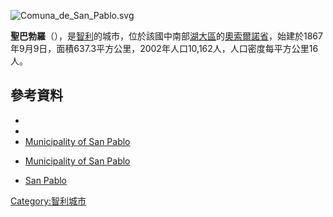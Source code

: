 [[Image:Comuna_de_San_Pablo.svg|right]]
{{Coord|40|24|S|73|1|W|display=title}}

'''聖巴勃羅'''（{{lang-es|San Pablo}}），是[[智利|智利]]的城市，位於該國中南部[[湖大區|湖大區]]的[[奧索爾諾省|奧索爾諾省]]，始建於1867年9月9日，面積637.3平方公里，2002年人口10,162人，人口密度每平方公里16人。

==參考資料==
*{{Cite web |url = http://www.sanpablo.cl |title = Municipality of San Pablo |accessdate = 1 January 2011 |language = es |archive-date = 2015-05-24 |archive-url = https://web.archive.org/web/20150524011129/http://www.sanpablo.cl/ |dead-url = no }}
*{{Cite web |url= http://www.ine.cl/canales/chile_estadistico/censos_poblacion_vivienda/censo_pobl_vivi.php |title= National Statistics Institute |accessdate= 16 January 2010 |language= es |archive-date= 2018-12-25 |archive-url= https://web.archive.org/web/20181225074911/http://www.ine.cl/error-404?aspxerrorpath=%2Fcanales%2Fchile_estadistico%2Fcensos_poblacion_vivienda%2Fcenso_pobl_vivi.php |dead-url= no }}
*[http://www.sanpablo.cl Municipality of San Pablo] {{Wayback|url=http://www.sanpablo.cl/ |date=20150524011129 }}
* {{es icon}} [http://www.sanpablo.cl Municipality of San Pablo] {{Wayback|url=http://www.sanpablo.cl/ |date=20150524011129 }}
*[https://web.archive.org/web/20110707012230/http://www.australosorno.cl/prontus4_nots/antialone.html?page=http%3A%2F%2Fwww.australosorno.cl%2Fprontus3_turismo%2Fsite%2Fartic%2F20040908%2Fpags%2F20040908191317.html San Pablo]

{{Chile-geo-stub}}
[[Category:智利城市|Category:智利城市]]